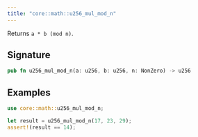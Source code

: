 ```yaml
---
title: "core::math::u256_mul_mod_n"
---
```


Returns `a * b (mod n)`.

## Signature

```rust
pub fn u256_mul_mod_n(a: u256, b: u256, n: NonZero) -> u256
```




## Examples

```rust
use core::math::u256_mul_mod_n;

let result = u256_mul_mod_n(17, 23, 29);
assert!(result == 14);
```

